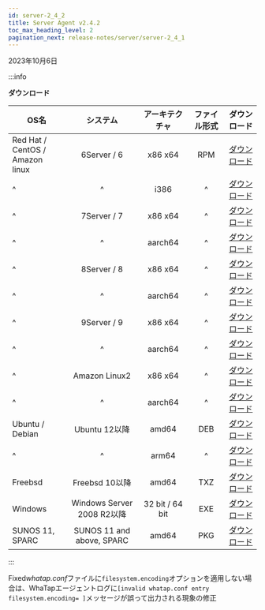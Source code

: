 ```yaml
---
id: server-2_4_2
title: Server Agent v2.4.2
toc_max_heading_level: 2
pagination_next: release-notes/server/server-2_4_1
---
```


2023年10月6日

:::info

**ダウンロード**

| OS名                                  |            システム           |     アーキテクチャ     | ファイル形式 |                                         ダウンロード                                        |
| ------------------------------------ | :-----------------------: | :-------------: | :----: | :-----------------------------------------------------------------------------------: |
| Red Hat / CentOS /<br/> Amazon linux |        6Server / 6        |     x86 x64     |   RPM  |     [ダウンロード](https://repo.whatap.io/centos/6/x86_64/whatap-infra-2.4-2.x86_64.rpm)    |
| ^                                    |             ^             |       i386      |    ^   |       [ダウンロード](https://repo.whatap.io/centos/6/i386/whatap-infra-1.2-4.i386.rpm)      |
| ^                                    |        7Server / 7        |     x86 x64     |    ^   |     [ダウンロード](https://repo.whatap.io/centos/7/x86_64/whatap-infra-2.4-2.x86_64.rpm)    |
| ^                                    |             ^             |     aarch64     |    ^   |    [ダウンロード](https://repo.whatap.io/centos/7/aarch64/whatap-infra-2.4-2.aarch64.rpm)   |
| ^                                    |        8Server / 8        |     x86 x64     |    ^   |     [ダウンロード](https://repo.whatap.io/centos/8/x86_64/whatap-infra-2.4-2.x86_64.rpm)    |
| ^                                    |             ^             |     aarch64     |    ^   |    [ダウンロード](https://repo.whatap.io/centos/8/aarch64/whatap-infra-2.4-2.aarch64.rpm)   |
| ^                                    |        9Server / 9        |     x86 x64     |    ^   |     [ダウンロード](https://repo.whatap.io/centos/9/x86_64/whatap-infra-2.4-2.x86_64.rpm)    |
| ^                                    |             ^             |     aarch64     |    ^   |    [ダウンロード](https://repo.whatap.io/centos/9/aarch64/whatap-infra-2.4-2.aarch64.rpm)   |
| ^                                    |       Amazon Linux2       |     x86 x64     |    ^   |  [ダウンロード](https://repo.whatap.io/centos/latest/x86_64/whatap-infra-2.4-2.x86_64.rpm)  |
| ^                                    |             ^             |     aarch64     |    ^   | [ダウンロード](https://repo.whatap.io/centos/latest/aarch64/whatap-infra-2.4-2.aarch64.rpm) |
| Ubuntu / Debian                      |        Ubuntu 12以降        |      amd64      |   DEB  |     [ダウンロード](https://repo.whatap.io/debian/unstable/whatap-infra_2.4.2_amd64.deb)     |
| ^                                    |             ^             |      arm64      |    ^   |     [ダウンロード](https://repo.whatap.io/debian/unstable/whatap-infra_2.4.2_arm64.deb)     |
| Freebsd                              |        Freebsd 10以降       |      amd64      |   TXZ  |           [ダウンロード](https://repo.whatap.io/freebsd/10/whatap-infra-1.1.2.txz)          |
| Windows                              |  Windows Server 2008 R2以降 | 32 bit / 64 bit |   EXE  |               [ダウンロード](https://repo.whatap.io/windows/whatap_infra.zip)               |
| SUNOS 11, SPARC                      | SUNOS 11 and above, SPARC |      amd64      |   PKG  |      [ダウンロード](https://repo.whatap.io/sunos/11/whatap-infra.1.21.SPARC.pkg.tar.gz)     |

:::

<p><Status>Fixed</Status><em>whatap.conf</em>ファイルに<code>filesystem.encoding</code>オプションを適用しない場合は、WhaTapエージェントログに<code>[invalid whatap.conf entry filesystem.encoding= ]</code>メッセージが誤って出力される現象の修正</p>
